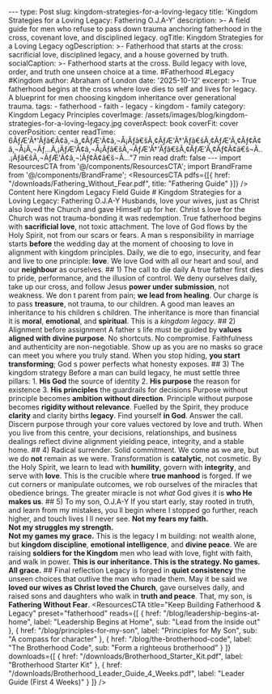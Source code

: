 --- type: Post slug: kingdom-strategies-for-a-loving-legacy title: 'Kingdom Strategies for a Loving Legacy: Fathering O.J.A-Y' description: >- A field guide for men who refuse to pass down trauma anchoring fatherhood in the cross, covenant love, and disciplined legacy. ogTitle: Kingdom Strategies for a Loving Legacy ogDescription: >- Fatherhood that starts at the cross: sacrificial love, disciplined legacy, and a house governed by truth. socialCaption: >- Fatherhood starts at the cross. Build legacy with love, order, and truth one unseen choice at a time. #Fatherhood #Legacy #Kingdom author: Abraham of London date: '2025-10-12' excerpt: >- True fatherhood begins at the cross where love dies to self and lives for legacy. A blueprint for men choosing kingdom inheritance over generational trauma. tags: - fatherhood - faith - legacy - kingdom - family category: Kingdom Legacy Principles coverImage: /assets/images/blog/kingdom-strategies-for-a-loving-legacy.jpg coverAspect: book coverFit: cover coverPosition: center readTime: 6ÃƒÆ'Ã†'Ãƒâ€Ã¢â‚¬â„¢ÃƒÆ'Ã¢â‚¬Å¡Ãƒâ€šÃ‚¢ÃƒÆ'Ã†'Ãƒâ€šÃ‚¢ÃƒÆ'Ã‚¢Ãƒ¢Ã¢â‚¬Å¡Ã‚¬Ãƒ...Ã‚¡ÃƒÆ'Ã¢â‚¬Å¡Ãƒâ€šÃ‚¬ÃƒÆ'Ã†'Ãƒâ€šÃ‚¢ÃƒÆ'Ã‚¢Ãƒ¢Ã¢â€š¬Ã...¡Ãƒâ€šÃ‚¬ÃƒÆ'Ã¢â‚¬¦Ãƒ¢Ã¢â€š¬Ã..."7 min read draft: false --- import ResourcesCTA from '@/components/ResourcesCTA'; import BrandFrame from '@/components/BrandFrame'; <ResourcesCTA pdfs={[{ href: "/downloads/Fathering_Without_Fear.pdf", title: "Fathering Guide" }]} /> <BrandFrame title="Legacy Tips" subtitle="Key Advice"> Content here </BrandFrame> <HeroEyebrow>Kingdom Legacy Field Guide</HeroEyebrow> # Kingdom Strategies for a Loving Legacy: Fathering O.J.A-Y <Verse cite="Ephesians 5:25"> Husbands, love your wives, just as Christ also loved the Church and gave Himself up for her. </Verse> Christ s love for the Church was not trauma-bonding it was redemption. True fatherhood begins with **sacrificial love**, not toxic attachment. The love of God flows by the Holy Spirit, not from our scars or fears. A man s responsibility in marriage starts **before** the wedding day at the moment of choosing to love in alignment with kingdom principles. <PullLine subtle> Daily, we die to ego, insecurity, and fear and live to one principle: <strong>love</strong>. </PullLine> We love God with all our heart and soul, and our **neighbour** as ourselves. <Rule /> ## 1) The call to die daily A true father first dies to pride, performance, and the illusion of control. We deny ourselves daily, take up our cross, and follow Jesus **power under submission**, not weakness. We don t parent from pain; **we lead from healing**. Our charge is to pass **treasure**, not trauma, to our children. <Verse cite="Proverbs 13:22"> A good man leaves an inheritance to his children s children. </Verse> <Note tone="key" title="Legacy lens"> The inheritance is more than financial it is <strong>moral</strong>, <strong>emotional</strong>, and <strong>spiritual</strong>. This is a <em>kingdom legacy</em>. </Note> <Rule /> ## 2) Alignment before assignment A father s life must be guided by **values aligned with divine purpose**. No shortcuts. No compromise. Faithfulness and authenticity are non-negotiable. Show up as you are no masks so grace can meet you where you truly stand. When you stop hiding, **you start transforming**; God s power perfects what honesty exposes. <Rule /> ## 3) The kingdom strategy Before a man can build legacy, he must settle three pillars: 1. **His God** the source of identity 2. **His purpose** the reason for existence 3. **His principles** the guardrails for decisions Purpose without principle becomes **ambition without direction**. Principle without purpose becomes **rigidity without relevance**. Fuelled by the Spirit, they produce **clarity** and clarity births **legacy**. <PullLine> Find yourself <strong>in God</strong>. Answer the call. Discern purpose through your core values vectored by love and truth. </PullLine> When you live from this centre, your decisions, relationships, and business dealings reflect divine alignment yielding peace, integrity, and a stable home. <Rule /> ## 4) Radical surrender. Solid commitment. We come as we are, but we do **not** remain as we were. Transformation is **catalytic**, not cosmetic. By the Holy Spirit, we learn to lead with **humility**, govern with **integrity**, and serve with **love**. This is the crucible where **true manhood** is forged. If we cut corners or manipulate outcomes, we rob ourselves of the miracles that obedience brings. The greater miracle is not *what* God gives it is **who He makes us**. <Rule /> ## 5) To my son, O.J.A-Y If you start early, stay rooted in truth, and learn from my mistakes, you ll begin where I stopped go further, reach higher, and touch lives I ll never see. <PullLine> <strong>Not my fears my faith.</strong><br /> <strong>Not my struggles my strength.</strong><br /> <strong>Not my games my grace.</strong> </PullLine> This is the legacy I m building: not wealth alone, but **kingdom discipline**, **emotional intelligence**, and **divine peace**. We are raising **soldiers for the Kingdom** men who lead with love, fight with faith, and walk in power. <PullLine subtle> <strong>This is our inheritance. This is the strategy. No games. All grace.</strong> </PullLine> <Rule /> ## Final reflection Legacy is forged in **quiet consistency** the unseen choices that outlive the man who made them. May it be said we **loved our wives as Christ loved the Church**, gave ourselves daily, and raised sons and daughters who walk in **truth and peace**. That, my son, is **Fathering Without Fear**. <ResourcesCTA title="Keep Building Fatherhood & Legacy" preset="fatherhood" reads={[ { href: "/blog/leadership-begins-at-home", label: "Leadership Begins at Home", sub: "Lead from the inside out" }, { href: "/blog/principles-for-my-son", label: "Principles for My Son", sub: "A compass for character" }, { href: "/blog/the-brotherhood-code", label: "The Brotherhood Code", sub: "Form a righteous brotherhood" } ]} downloads={[ { href: "/downloads/Brotherhood_Starter_Kit.pdf", label: "Brotherhood Starter Kit" }, { href: "/downloads/Brotherhood_Leader_Guide_4_Weeks.pdf", label: "Leader Guide (First 4 Weeks)" } ]} /> <ShareRow text="Kingdom strategies for a loving legacy fatherhood that starts at the cross and ends in generations changed." hashtags="Fatherhood,Legacy,Kingdom,Family" />

